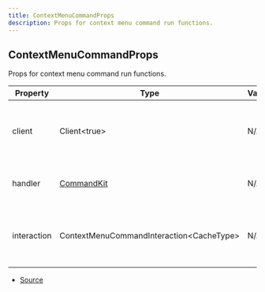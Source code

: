 ```yaml
---
title: ContextMenuCommandProps
description: Props for context menu command run functions.
---
```


## ContextMenuCommandProps

Props for context menu command run functions.

| Property    | Type                                      | Value | Description                                               |
| ----------- | ----------------------------------------- | ----- | --------------------------------------------------------- |
| client      | Client\<true>                             | N/A   | The Discord.js client object that CommandKit is handling. |
| handler     | [CommandKit](/docs/classes/CommandKit)    | N/A   | The current CommandKit handler instance.                  |
| interaction | ContextMenuCommandInteraction\<CacheType> | N/A   | The current context menu command interaction object.      |

- [Source](https://github.com/underctrl-io/commandkit/blob/6ce87cba44f953b46a72430cb1272818640529f4/packages/commandkit/src/types.ts#L157)
